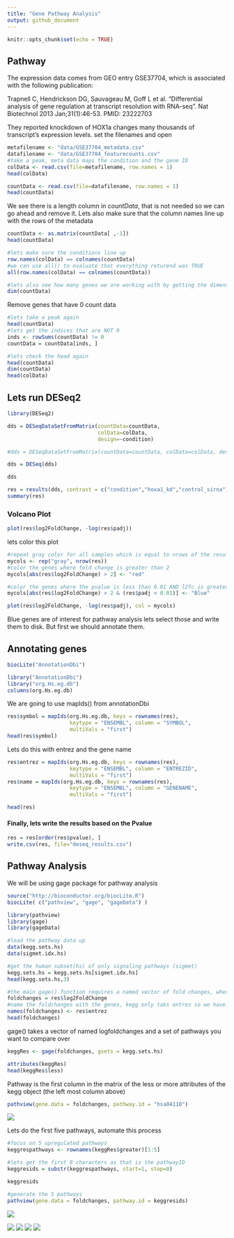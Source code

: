 ```yaml
---
title: "Gene Pathway Analysis"
output: github_document
---
```


```r
knitr::opts_chunk$set(echo = TRUE)
```

## Pathway 
The expression data comes from GEO entry GSE37704, which is associated with the following publication:

Trapnell C, Hendrickson DG, Sauvageau M, Goff L et al. “Differential analysis of gene regulation at transcript resolution with RNA-seq”. Nat Biotechnol 2013 Jan;31(1):46-53. PMID: 23222703

They reported knockdown of HOX1a changes many thousands of transcript's expression levels.
set the filenames and open
```r
metafilename <- "data/GSE37704_metadata.csv"
datafilename <- "data/GSE37704_featurecounts.csv"
#take a peak, meta data maps the condition and the gene ID
colData <- read.csv(file=metafilename, row.names = 1)
head(colData)
```

```r
countData <- read.csv(file=datafilename, row.names = 1)
head(countData)
```

We see there is a length column in *countData*, that is not needed so we can go ahead and remove it. Lets also make sure that the column names line up with the rows of the metadata
```r
countData <- as.matrix(countData[ ,-1])
head(countData)
```
```r
#lets make sure the conditions line up
row.names(colData) == colnames(countData)
#we can use all() to evaluate that everything returend was TRUE
all(row.names(colData) == colnames(countData))

#lets also see how many genes we are working with by getting the dimension of the matrix, [rows, colms]
dim(countData)
```
Remove genes that have 0 count data
```r
#lets take a peak again
head(countData)
#lets get the indices that are NOT 0
inds <- rowSums(countData) != 0
countData = countData[inds, ]

```

```r
#lets check the head again
head(countData)
dim(countData)
head(colData)
```

## Lets run DESeq2

```r
library(DESeq2)

```

```r
dds = DESeqDataSetFromMatrix(countData=countData,
                             colData=colData,
                             design=~condition)
```


```r
#dds = DESeqDataSetFromMatrix(countData=countData, colData=colData, design =~conditon)
```

```r
dds = DESeq(dds)
```
```r
dds
```

```r
res = results(dds, contrast = c("condition","hoxa1_kd","control_sirna"))
summary(res)
```

### Volcano Plot

```r
plot(res$log2FoldChange, -log(res$padj))
```

lets color this plot
```r
#repeat gray color for all samples which is equal to nrows of the result
mycols <- rep("gray", nrow(res))
#color the genes where fold change is greater than 2
mycols[abs(res$log2FoldChange) > 2] <- "red"

#color the genes where the pvalue is less than 0.01 AND l2fc is greater than 2
mycols[abs(res$log2FoldChange) > 2 & (res$padj < 0.01)] <- "Blue"

```
```r
plot(res$log2FoldChange, -log(res$padj), col = mycols)
```

Blue genes are of interest for pathway analysis
lets select those and write them to disk. But first we should annotate them.

## Annotating genes

```r
biocLite("AnnotationDbi")

```
```r
library("AnnotationDbi")
library("org.Hs.eg.db")
columns(org.Hs.eg.db)
```

We are going to use mapIds() from annotationDbi 
```r
res$symbol = mapIds(org.Hs.eg.db, keys = rownames(res), 
                    keytype = "ENSEMBL", column = "SYMBOL", 
                    multiVals = "first")
head(res$symbol)
```
Lets do this with entrez and the gene name
```r
res$entrez = mapIds(org.Hs.eg.db, keys = rownames(res), 
                    keytype = "ENSEMBL", column = "ENTREZID", 
                    multiVals = "first")
res$name = mapIds(org.Hs.eg.db, keys = rownames(res), 
                    keytype = "ENSEMBL", column = "GENENAME", 
                    multiVals = "first")
```
```r
head(res)
```

#### Finally, lets write the results based on the Pvalue
```r
res = res[order(res$pvalue), ]
write.csv(res, file="deseq_results.csv")
``` 

## Pathway Analysis
We will be using gage package for pathway analysis
```r
source("http://bioconductor.org/biocLite.R")
biocLite( c("pathview", "gage", "gageData") )
```

```r
library(pathview)
library(gage)
library(gageData)
```
```r
#load the pathway data up
data(kegg.sets.hs)
data(sigmet.idx.hs)
```
```r
#get the human subset(hs) of only signaling pathways (sigmet)
kegg.sets.hs = kegg.sets.hs[sigmet.idx.hs]
head(kegg.sets.hs,3)
```
```r
#the main gage() function requires a named vector of fold changes, where the names of the values are the Entrez gene IDs.
foldchanges = res$log2FoldChange
#name the foldchanges with the genes, kegg only taks entrez so we have.
names(foldchanges) <- res$entrez
head(foldchanges)
```
gage() takes a vector of named logfoldchanges and a set of pathways you want to compare over 
```r
keggRes <- gage(foldchanges, gsets = kegg.sets.hs)
```

```r
attributes(keggRes)
head(keggRes$less)
```
Pathway is the first column in the matrix of the less or more attributes of the kegg object
(the left most column above)
```r
pathview(gene.data = foldchanges, pathway.id = "hsa04110")
```

![](hsa04110.pathview.png)

Lets do the first five pathways, automate this process
```r
#focus on 5 upregulated pathways
keggrespathways <- rownames(keggRes$greater)[1:5]

#lets get the first 8 characters as that is the pathwayID
keggresids = substr(keggrespathways, start=1, stop=8)

keggresids 

```

```r
#generate the 5 pathways
pathview(gene.data = foldchanges, pathway.id = keggresids)
```

![](hsa04640.pathview.png)

![](hsa04142.pathview.png)
![](hsa04630.pathview.png)
![](hsa00140.pathview.png)
![](hsa04330.pathview.png)



